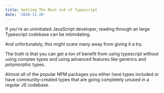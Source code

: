 ```yaml
---
title: Getting The Most out of Typescript
date: '2020-11-26'
---
```


If you're an uninitiated JavaScript developer, reading through an large Typescript codebase can be intimidating.

And unfortunately, this might scare many away from giving it a try.

The truth is that you can get a ton of benefit from using typescript without using complex types and using advanced features like generics and polymorphic types. 

Almost all of the popular NPM packages you either have types included or have community-created types that are going completely unused in a regular JS codebase. 

